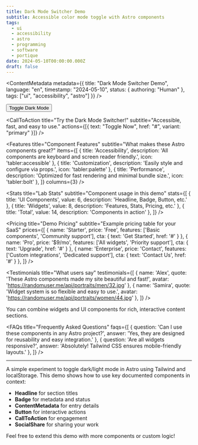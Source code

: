 ```yaml
---
title: Dark Mode Switcher Demo
subtitle: Accessible color mode toggle with Astro components
tags:
  - ui
  - accessibility
  - astro
  - programming
  - software
  - portique
date: 2024-05-10T00:00:00.000Z
draft: false
---
```



<Headline 
  title="Dark Mode Switcher"
  subtitle="Accessible color mode toggle"
  tagline="Experiment Lab Demo"
/>

<ContentMetadata metadata={{
  title: "Dark Mode Switcher Demo",
  language: "en",
  timestamp: "2024-05-10",
  status: { authoring: "Human" },
  tags: ["ui", "accessibility", "astro"]
}} />

<div style={{ display: 'flex', gap: '1rem', margin: '1.5rem 0' }}>
  <Badge variant="ai" text="AI" />
  <Badge variant="human" text="Human" />
  <Badge variant="tag" text="UI" />
  <Badge variant="language" text="EN" />
  <Badge variant="timestamp" text="2024-05-10" />
</div>

<Button variant="primary" size="md" type="button" data-aw-toggle-color-scheme>
  Toggle Dark Mode
</Button>

<CallToAction
  title="Try the Dark Mode Switcher!"
  subtitle="Accessible, fast, and easy to use."
  actions={[{ text: "Toggle Now", href: "#", variant: "primary" }]}
/>

<SocialShare text="Check out this Dark Mode Switcher experiment!" url={url} />

<Features
  title="Component Features"
  subtitle="What makes these Astro components great?"
  items={[
    { title: 'Accessibility', description: 'All components are keyboard and screen reader friendly.', icon: 'tabler:accessible' },
    { title: 'Customization', description: 'Easily style and configure via props.', icon: 'tabler:palette' },
    { title: 'Performance', description: 'Optimized for fast rendering and minimal bundle size.', icon: 'tabler:bolt' },
  ]}
  columns={3}
/>

<Stats
  title="Lab Stats"
  subtitle="Component usage in this demo"
  stats={[
    { title: 'UI Components', value: 6, description: 'Headline, Badge, Button, etc.' },
    { title: 'Widgets', value: 8, description: 'Features, Stats, Pricing, etc.' },
    { title: 'Total', value: 14, description: 'Components in action' },
  ]}
/>

<Pricing
  title="Demo Pricing"
  subtitle="Example pricing table for your SaaS"
  prices={[
    { name: 'Starter', price: 'Free', features: ['Basic components', 'Community support'], cta: { text: 'Get Started', href: '#' } },
    { name: 'Pro', price: '$9/mo', features: ['All widgets', 'Priority support'], cta: { text: 'Upgrade', href: '#' } },
    { name: 'Enterprise', price: 'Contact', features: ['Custom integrations', 'Dedicated support'], cta: { text: 'Contact Us', href: '#' } },
  ]}
/>

<Testimonials
  title="What users say"
  testimonials={[
    { name: 'Alex', quote: 'These Astro components made my site beautiful and fast!', avatar: 'https://randomuser.me/api/portraits/men/32.jpg' },
    { name: 'Samira', quote: 'Widget system is so flexible and easy to use.', avatar: 'https://randomuser.me/api/portraits/women/44.jpg' },
  ]}
/>

<Note variant="info">
  You can combine widgets and UI components for rich, interactive content sections.
</Note>

<MediaPlayer src="/sounds/glueck-am-ende.mp3" title="Demo Sound" />

<FAQs
  title="Frequently Asked Questions"
  faqs={[
    { question: 'Can I use these components in any Astro project?', answer: 'Yes, they are designed for reusability and easy integration.' },
    { question: 'Are all widgets responsive?', answer: 'Absolutely! Tailwind CSS ensures mobile-friendly layouts.' },
  ]}
/>

---

A simple experiment to toggle dark/light mode in Astro using Tailwind and localStorage. This demo shows how to use key documented components in context:
- **Headline** for section titles
- **Badge** for metadata and status
- **ContentMetadata** for entry details
- **Button** for interactive actions
- **CallToAction** for engagement
- **SocialShare** for sharing your work

Feel free to extend this demo with more components or custom logic!

